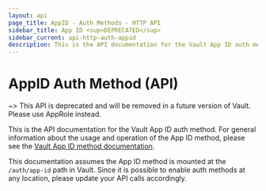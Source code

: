 ```yaml
---
layout: api
page_title: AppID - Auth Methods - HTTP API
sidebar_title: App ID <sup>DEPRECATED</sup>
sidebar_current: api-http-auth-appid
description: This is the API documentation for the Vault App ID auth method.
---
```


# AppID Auth Method (API)

~> This API is deprecated and will be removed in a future version of Vault.
Please use AppRole instead.

This is the API documentation for the Vault App ID auth method. For
general information about the usage and operation of the App ID method, please
see the [Vault App ID method documentation](/docs/auth/app-id.html).

This documentation assumes the App ID method is mounted at the `/auth/app-id`
path in Vault. Since it is possible to enable auth methods at any location,
please update your API calls accordingly.
